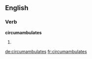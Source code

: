 ==English==

===Verb===
'''circumambulates'''

# {{en-third-person singular of|circumambulate}}

[[de:circumambulates]]
[[fr:circumambulates]]